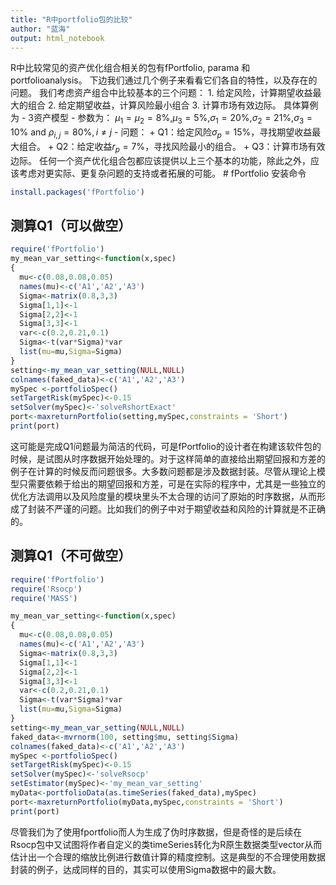 ```yaml
---
title: "R中portfolio包的比较"
author: "蓝海"
output: html_notebook
---
```


R中比较常见的资产优化组合相关的包有fPortfolio, parama 和 portfolioanalysis。 下边我们通过几个例子来看看它们各自的特性，以及存在的问题。
我们考虑资产组合中比较基本的三个问题：
1. 给定风险，计算期望收益最大的组合
2. 给定期望收益，计算风险最小组合
3. 计算市场有效边际。
具体算例为
- 3资产模型
- 参数为： $\mu_1=\mu_2=8\%$,$\mu_3=5\%$,$\sigma_1=20\%$,$\sigma_2=21\%$,$\sigma_3=10\%$ and $\rho_{i,j}=80\%,i\neq j$
- 问题：
  + Q1：给定风险$\sigma_p=15\%$，寻找期望收益最大组合。
  + Q2：给定收益$r_p=7\%$，寻找风险最小的组合。
  + Q3：计算市场有效边际。
任何一个资产优化组合包都应该提供以上三个基本的功能，除此之外，应该考虑对更实际、更复杂问题的支持或者拓展的可能。
# fPortfolio
安装命令
```r
install.packages('fPortfolio')
```
## 测算Q1（可以做空）
```r
require('fPortfolio')
my_mean_var_setting<-function(x,spec)
{
  mu<-c(0.08,0.08,0.05)
  names(mu)<-c('A1','A2','A3')
  Sigma<-matrix(0.8,3,3)
  Sigma[1,1]<-1
  Sigma[2,2]<-1
  Sigma[3,3]<-1
  var<-c(0.2,0.21,0.1)
  Sigma<-t(var*Sigma)*var
  list(mu=mu,Sigma=Sigma)
}
setting<-my_mean_var_setting(NULL,NULL)
colnames(faked_data)<-c('A1','A2','A3')
mySpec <-portfolioSpec()
setTargetRisk(mySpec)<-0.15
setSolver(mySpec)<-'solveRshortExact'  
port<-maxreturnPortfolio(setting,mySpec,constraints = 'Short')
print(port)
```
这可能是完成Q1问题最为简洁的代码，可是fPortfolio的设计者在构建该软件包的时候，是试图从时序数据开始处理的。对于这样简单的直接给出期望回报和方差的例子在计算的时候反而问题很多。大多数问题都是涉及数据封装。尽管从理论上模型只需要依赖于给出的期望回报和方差，可是在实际的程序中，尤其是一些独立的优化方法调用以及风险度量的模块里头不太合理的访问了原始的时序数据，从而形成了封装不严谨的问题。比如我们的例子中对于期望收益和风险的计算就是不正确的。

## 测算Q1（不可做空）

```r
require('fPortfolio')
require('Rsocp')
require('MASS')

my_mean_var_setting<-function(x,spec)
{
  mu<-c(0.08,0.08,0.05)
  names(mu)<-c('A1','A2','A3')
  Sigma<-matrix(0.8,3,3)
  Sigma[1,1]<-1
  Sigma[2,2]<-1
  Sigma[3,3]<-1
  var<-c(0.2,0.21,0.1)
  Sigma<-t(var*Sigma)*var
  list(mu=mu,Sigma=Sigma)
}
setting<-my_mean_var_setting(NULL,NULL)
faked_data<-mvrnorm(100, setting$mu, setting$Sigma)
colnames(faked_data)<-c('A1','A2','A3')
mySpec <-portfolioSpec()
setTargetRisk(mySpec)<-0.15
setSolver(mySpec)<-'solveRsocp'  
setEstimator(mySpec)<-'my_mean_var_setting'
myData<-portfolioData(as.timeSeries(faked_data),mySpec)
port<-maxreturnPortfolio(myData,mySpec,constraints = 'Short')
print(port)
```
尽管我们为了使用fportfolio而人为生成了伪时序数据，但是奇怪的是后续在Rsocp包中又试图将作者自定义的类timeSeries转化为R原生数据类型vector从而估计出一个合理的缩放比例进行数值计算的精度控制。这是典型的不合理使用数据封装的例子，达成同样的目的，其实可以使用Sigma数据中的最大数。